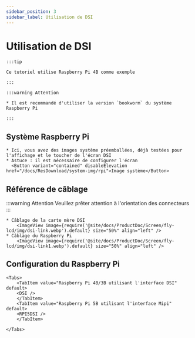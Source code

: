```yaml
---
sidebar_position: 3
sidebar_label: Utilisation de DSI
---
```







# Utilisation de DSI

    :::tip

    Ce tutoriel utilise Raspberry Pi 4B comme exemple

    :::

    :::warning Attention

    * Il est recommandé d'utiliser la version `bookworm` du système Raspberry Pi

    :::

## Système Raspberry Pi
    * Ici, vous avez des images système préemballées, déjà testées pour l'affichage et le toucher de l'écran DSI
    * Astuce : il est nécessaire de configurer l'écran
      <Button variant="contained" disableElevation href="/docs/ResDownload/system-img/rpi">Image système</Button>

## Référence de câblage

:::warning Attention
Veuillez prêter attention à l'orientation des connecteurs
:::


    * Câblage de la carte mère DSI
        <ImageView image={require('@site/docs/ProductDoc/Screen/fly-lcd/img/dsi-link.webp').default} size="50%" align="left" />
    * Câblage du Raspberry Pi
        <ImageView image={require('@site/docs/ProductDoc/Screen/fly-lcd/img/dsi-link1.webp').default} size="50%" align="left" />

## Configuration du Raspberry Pi

    <Tabs>
        <TabItem value="Raspberry Pi 4B/3B utilisant l'interface DSI" default>
        <DSI />
        </TabItem>
        <TabItem value="Raspberry Pi 5B utilisant l'interface Mipi" default>
        <RPI5DSI />
        </TabItem>

    </Tabs>